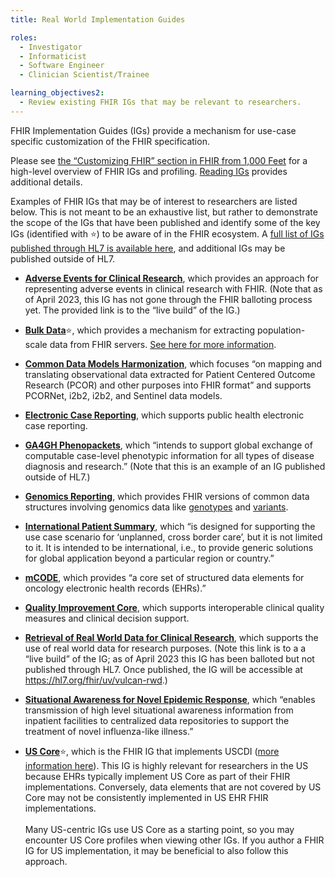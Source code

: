 ```yaml
---
title: Real World Implementation Guides

roles:
  - Investigator
  - Informaticist
  - Software Engineer
  - Clinician Scientist/Trainee

learning_objectives2:
  - Review existing FHIR IGs that may be relevant to researchers.
---
```


FHIR Implementation Guides (IGs) provide a mechanism for use-case specific customization of the FHIR specification.

::: {.callout-tip appearance="minimal"}
Please see [the "Customizing FHIR" section in FHIR from 1,000 Feet](fhir-from-1000-ft.qmd#customizing-fhir) for a high-level overview of FHIR IGs and profiling. [Reading IGs](data-modeling-reading-igs.qmd) provides additional details.
:::

Examples of FHIR IGs that may be of interest to researchers are listed below. This is not meant to be an exhaustive list, but rather to demonstrate the scope of the IGs that have been published and identify some of the key IGs (identified with ⭐️) to be aware of in the FHIR ecosystem. A [full list of IGs published through HL7 is available here](http://www.fhir.org/guides/registry/), and additional IGs may be published outside of HL7.

-   [**Adverse Events for Clinical Research**](https://build.fhir.org/ig/HL7/fhir-ae-research-ig/), which provides an approach for representing adverse events in clinical research with FHIR. (Note that as of April 2023, this IG has not gone through the FHIR balloting process yet. The provided link is to the "live build" of the IG.)

-   [**Bulk Data**](https://hl7.org/fhir/uv/bulkdata/)⭐️, which provides a mechanism for extracting population-scale data from FHIR servers. [See here for more information](smart-on-fhir-intro.qmd#bulk-data-access).

-   [**Common Data Models Harmonization**](http://hl7.org/fhir/us/cdmh/), which focuses "on mapping and translating observational data extracted for Patient Centered Outcome Research (PCOR) and other purposes into FHIR format" and supports PCORNet, i2b2, i2b2, and Sentinel data models.

-   [**Electronic Case Reporting**](http://hl7.org/fhir/us/ecr/), which supports public health electronic case reporting.

-   [**GA4GH Phenopackets**](http://phenopackets.org/core-ig/ig/branch/master/index.html), which "intends to support global exchange of computable case-level phenotypic information for all types of disease diagnosis and research." (Note that this is an example of an IG published outside of HL7.)

-   [**Genomics Reporting**](http://hl7.org/fhir/uv/genomics-reporting/), which provides FHIR versions of common data structures involving genomics data like [genotypes](http://hl7.org/fhir/uv/genomics-reporting/StructureDefinition-genotype.html) and [variants](http://hl7.org/fhir/uv/genomics-reporting/StructureDefinition-variant.html).

-   [**International Patient Summary**](http://hl7.org/fhir/uv/ips/), which "is designed for supporting the use case scenario for 'unplanned, cross border care', but it is not limited to it. It is intended to be international, i.e., to provide generic solutions for global application beyond a particular region or country."

-   [**mCODE**](https://hl7.org/fhir/us/mcode/), which provides "a core set of structured data elements for oncology electronic health records (EHRs)."

-   [**Quality Improvement Core**](http://hl7.org/fhir/us/qicore/), which supports interoperable clinical quality measures and clinical decision support.

-   [**Retrieval of Real World Data for Clinical Research**](https://build.fhir.org/ig/HL7/vulcan-rwd/), which supports the use of real world data for research purposes. (Note this link is to a a "live build" of the IG; as of April 2023 this IG has been balloted but not published through HL7. Once published, the IG will be accessible at <https://hl7.org/fhir/uv/vulcan-rwd>.)

-   [**Situational Awareness for Novel Epidemic Response**](http://hl7.org/fhir/uv/saner/), which "enables transmission of high level situational awareness information from inpatient facilities to centralized data repositories to support the treatment of novel influenza-like illness."

-   [**US Core**](https://www.hl7.org/fhir/us/core/)⭐️, which is the FHIR IG that implements USCDI ([more information here](fhir-from-1000-ft.qmd#example-customizing-patient-in-us-core)). This IG is highly relevant for researchers in the US because EHRs typically implement US Core as part of their FHIR implementations. Conversely, data elements that are not covered by US Core may not be consistently implemented in US EHR FHIR implementations.\
    \
    Many US-centric IGs use US Core as a starting point, so you may encounter US Core profiles when viewing other IGs. If you author a FHIR IG for US implementation, it may be beneficial to also follow this approach.

<!--Right navigation arrow at bottom points to 'Introduction to Analyzing FHIR Data in a Tabular Format' but should be 'Writing IGs' -->
